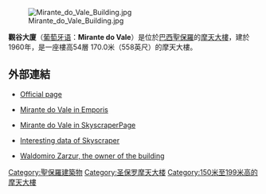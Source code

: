 [[File:Mirante_do_Vale_Building.jpg|thumb]]

'''觀谷大廈'''（[[葡萄牙语|葡萄牙语]]：'''Mirante do Vale'''）是位於[[巴西|巴西]][[聖保羅_(巴西)|聖保羅]]的[[摩天大樓|摩天大樓]]，建於1960年，是一座樓高54層 170.0米（558英尺）的摩天大樓。

== 外部連結 ==
{{Commonscat|Mirante do Vale}}
* {{pt}} [http://www.mirantedovale.com.br/ Official page] {{Wayback|url=http://www.mirantedovale.com.br/ |date=20201021214512 }}
* {{en}} [http://www.emporis.com/en/wm/bu/?id=mirantedovale-saopaulo-brazil Mirante do Vale in Emporis] {{Wayback|url=http://www.emporis.com/en/wm/bu/?id=mirantedovale-saopaulo-brazil |date=20070522105709 }}
* {{en}} [http://skyscraperpage.com/cities/?buildingID=1537 Mirante do Vale in SkyscraperPage]
* {{pt}} [https://web.archive.org/web/20110708091704/http://www.estacaometropole.bravehost.com/mirantedovale.htm Interesting data of Skyscraper]
* {{pt}} [http://www.estadao.com.br/estadaodehoje/20081102/not_imp271067,0.php Waldomiro Zarzur, the owner of the building]{{Webarchive|url=https://archive.is/20120731034159/http://www.estadao.com.br/estadaodehoje/20081102/not_imp271067,0.php |date=2012-07-31 }}

{{coord|23|32|31|S|46|38|07|W|display=title}}

[[Category:聖保羅建築物|Category:聖保羅建築物]]
[[Category:圣保罗摩天大楼|Category:圣保罗摩天大楼]]
[[Category:150米至199米高的摩天大樓|Category:150米至199米高的摩天大樓]]
{{stub}}